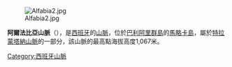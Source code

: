 [[Image:Alfabia2.jpg|thumb]]

{{coord|39|44|07|N|2|42|46|E|region:ES-IB_type:mountain_source:kolossus-cawiki|display=title}}

'''阿爾法比亞山脈'''（{{lang-es|Sierra de Alfabia}}），是[[西班牙|西班牙]]的[[山脈|山脈]]，位於[[巴利阿里群島|巴利阿里群島]]的[[馬略卡島|馬略卡島]]，屬於[[特拉蒙塔納山脈|特拉蒙塔納山脈]]的一部分，該山脈的最高點海拔高度1,067米。

{{Spain-geo-stub}}
[[Category:西班牙山脈|Category:西班牙山脈]]